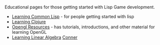 Educational pages for those getting started with Lisp Game development. 

* [[Learning Common Lisp]] - for people getting started with lisp
* [[Learning Clojure]]
* [[Opengl Resources]] - has tutorials, introductions, and other material for learning OpenGL
* [[Learning Linear Algebra]] [http://napleswebdesign.org/webdesign/based-on-given/ Conner]